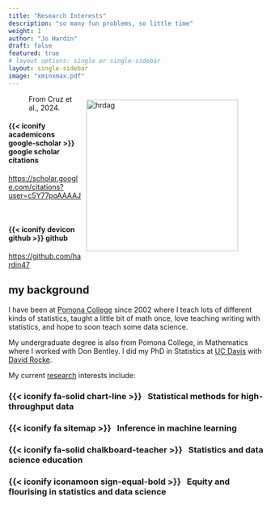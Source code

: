 ```yaml
---
title: "Research Interests"
description: "so many fun problems, so little time"
weight: 1
author: "Jo Hardin"
draft: false
featured: true
# layout options: single or single-sidebar
layout: single-sidebar
image: "xminxmax.pdf"
---
```


<figure>
<img style = "padding: 10px;float: right;" alt = 'hrdag' width='300' src='xminxmax.pdf' /><figcaption>From Cruz et al., 2024.</figcaption>
</figure>

:::{.link}
::::{.link-header}
#### {{< iconify academicons google-scholar >}} google scholar citations
::::
::::{.link-container}
<a href = "https://scholar.google.com/citations?user=c5Y77poAAAAJ" target = "_blank">https://scholar.google.com/citations?user=c5Y77poAAAAJ</a>
::::
:::

<br/>

:::{.link}
::::{.link-header}
#### {{< iconify devicon github >}} github 
::::
::::{.link-container}
<a href = "https://github.com/hardin47" target = "_blank">https://github.com/hardin47</a>
::::
:::




## my background

I have been at [Pomona College](https://www.pomona.edu/academics/departments/mathematics) since 2002 where I teach lots of different kinds of statistics, taught a little bit of math once, love teaching writing with statistics, and hope to soon teach some data science.

My undergraduate degree is also from Pomona College, in Mathematics where I worked with Don Bentley.  I did my PhD in Statistics at [UC Davis](https://statistics.ucdavis.edu/) with [David Rocke](http://dmrocke.ucdavis.edu/).  

My current [research](/research/) interests include:

<h3>{{< iconify fa-solid chart-line >}}  &nbsp; Statistical methods for high-throughput data</h3>
<h3> {{< iconify fa sitemap >}}  &nbsp; Inference in machine learning</h3>
<h3> {{< iconify fa-solid chalkboard-teacher >}}  &nbsp; Statistics and data science education</h3>
<h3>{{< iconify iconamoon sign-equal-bold >}}  &nbsp; Equity and flourising in statistics and data science</h3> 









